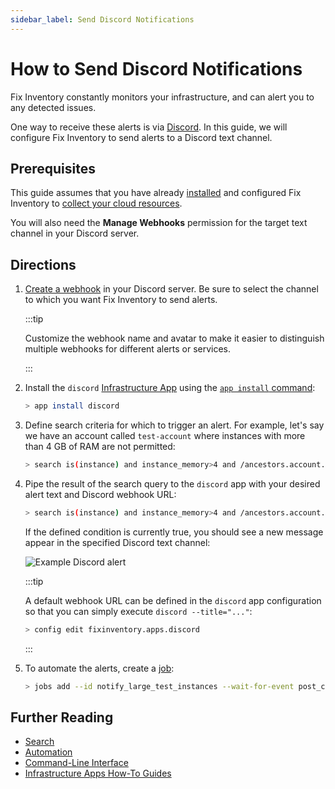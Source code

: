 ```yaml
---
sidebar_label: Send Discord Notifications
---
```


# How to Send Discord Notifications

Fix Inventory constantly monitors your infrastructure, and can alert you to any detected issues.

One way to receive these alerts is via [Discord](https://discord.com). In this guide, we will configure Fix Inventory to send alerts to a Discord text channel.

## Prerequisites

This guide assumes that you have already [installed](../../../getting-started/install/index.mdx) and configured Fix Inventory to [collect your cloud resources](../../../getting-started/configure/index.mdx).

You will also need the **Manage Webhooks** permission for the target text channel in your Discord server.

## Directions

1. [Create a webhook](https://support.discord.com/hc/en-us/articles/228383668-Intro-to-Webhooks) in your Discord server. Be sure to select the channel to which you want Fix Inventory to send alerts.

   :::tip

   Customize the webhook name and avatar to make it easier to distinguish multiple webhooks for different alerts or services.

   :::

2. Install the `discord` [Infrastructure App](../../infrastructure-apps/index.mdx) using the [`app install` command](../../../reference/cli/app/install.mdx):

   ```bash
   > app install discord
   ```

3. Define search criteria for which to trigger an alert. For example, let's say we have an account called `test-account` where instances with more than 4 GB of RAM are not permitted:

   ```bash
   > search is(instance) and instance_memory>4 and /ancestors.account.reported.name==test-account
   ```

4. Pipe the result of the search query to the `discord` app with your desired alert text and Discord webhook URL:

   ```bash
   > search is(instance) and instance_memory>4 and /ancestors.account.reported.name==test-account | discord --title="Large instances found in test-account" --webhook="https://discord.com/api/webhooks/..."
   ```

   If the defined condition is currently true, you should see a new message appear in the specified Discord text channel:

   ![Example Discord alert](./img/example-alert.png)

   :::tip

   A default webhook URL can be defined in the `discord` app configuration so that you can simply execute `discord --title="..."`:

   ```bash
   > config edit fixinventory.apps.discord
   ```

   :::

5. To automate the alerts, create a [job](../../../concepts/automation/index.mdx#jobs):

   ```bash
   > jobs add --id notify_large_test_instances --wait-for-event post_collect 'search is(instance) and instance_memory>4 and /ancestors.account.reported.name==test-account | discord --title="Large instances found in test-account" --webhook="https://discord.com/api/webhooks/..."'
   ```

## Further Reading

- [Search](../../../reference/search/index.mdx)
- [Automation](../../../concepts/automation/index.mdx)
- [Command-Line Interface](../../../reference/cli/index.mdx)
- [Infrastructure Apps How-To Guides](../../infrastructure-apps/index.mdx)
